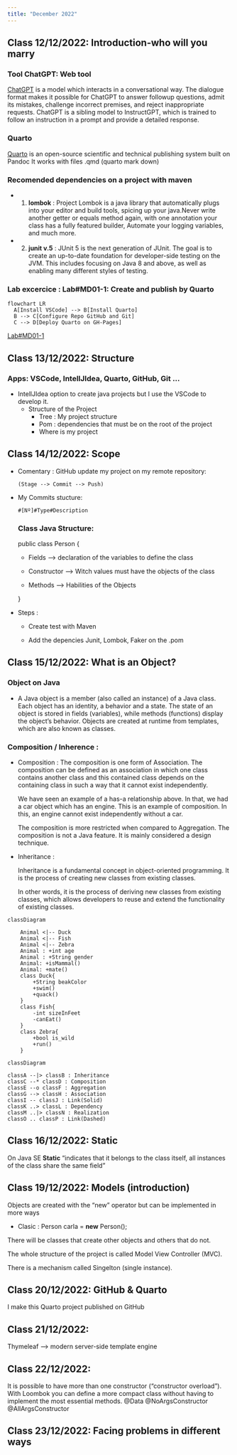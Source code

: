 ```yaml
---
title: "December 2022"
---
```


## **Class 12/12/2022: Introduction-who will you marry** 

### Tool ChatGPT: Web tool 
[ChatGPT](https://chat.openai.com/chat) is a model which interacts in a conversational way. The dialogue format makes it possible for ChatGPT to answer followup questions, admit its mistakes, challenge incorrect premises, and reject inappropriate requests. ChatGPT is a sibling model to InstructGPT, which is trained to follow an instruction in a prompt and provide a detailed response.

### Quarto
[Quarto](https://quarto.org/docs/guide/) is an open-source scientific and technical publishing system built on Pandoc
It works with files .qmd (quarto mark down)

### Recomended dependencies on a project with maven
 - 1) **lombok** : Project Lombok is a java library that automatically plugs into your editor and build tools, spicing up your java.Never write another getter or equals method again, with one annotation your class has a fully featured builder, Automate your logging variables, and much more. 
 - 2) **junit v.5** : JUnit 5 is the next generation of JUnit. The goal is to create an up-to-date foundation for developer-side testing on the JVM. This includes focusing on Java 8 and above, as well as enabling many different styles of testing.  

### Lab excercice : Lab#MD01-1: Create and publish by Quarto

```mermaid
flowchart LR
  A[Install VSCode] --> B[Install Quarto]
  B --> C[Configure Repo GitHub and Git]
  C --> D[Deploy Quarto on GH-Pages]

```
[Lab#MD01-1](/labs/Lab-MD01-1.qmd)

## **Class 13/12/2022: Structure** 

### Apps: VSCode, IntellJIdea, Quarto, GitHub, Git ...

  - IntellJIdea option to create java projects but I use the VSCode to develop it.
    - Structure of  the Project
      - Tree : My project structure
      - Pom : dependencies that must be on the root of the project
      - Where is my project

## **Class 14/12/2022: Scope** 

- Comentary : GitHub update my project on my remote repository:

      (Stage --> Commit --> Push)

- My Commits stucture:

      #[Nº]#Type#Description 
### Class Java Structure:

  public class Person {

    - Fields --> declaration of the variables to define the class

    - Constructor --> Witch values must have the objects of the class

    - Methods --> Habilities of the Objects

  }

- Steps :

  - Create test with Maven

  - Add the depencies Junit, Lombok, Faker on the .pom 

## **Class 15/12/2022: What is an Object?** 

### Object on Java 

  - A Java object is a member (also called an instance) of a Java class. Each object has an identity, a behavior and a state. The state of an object is stored in fields (variables), while methods (functions) display the object's behavior. Objects are created at runtime from templates, which are also known as classes.

### Composition / Inherence :

- Composition :
  The composition is one form of Association. The composition can be defined as an association in which one class contains another class and this contained class depends on the containing class in such a way that it cannot exist independently.

  We have seen an example of a has-a relationship above. In that, we had a car object which has an engine. This is an example of composition. In this, an engine cannot exist independently without a car.

  The composition is more restricted when compared to Aggregation. The composition is not a Java feature. It is mainly considered a design technique.

- Inheritance :

  Inheritance is a fundamental concept in object-oriented programming. It is the process of creating new classes from existing classes.

  In other words, it is the process of deriving new classes from existing classes, which allows developers to reuse and extend the functionality of existing classes.



```mermaid
classDiagram
    
    Animal <|-- Duck
    Animal <|-- Fish
    Animal <|-- Zebra
    Animal : +int age
    Animal : +String gender
    Animal: +isMammal()
    Animal: +mate()
    class Duck{
        +String beakColor
        +swim()
        +quack()
    }
    class Fish{
        -int sizeInFeet
        -canEat()
    }
    class Zebra{
        +bool is_wild
        +run()
    }

```

```mermaid
classDiagram

classA --|> classB : Inheritance
classC --* classD : Composition
classE --o classF : Aggregation
classG --> classH : Association
classI -- classJ : Link(Solid)
classK ..> classL : Dependency
classM ..|> classN : Realization
classO .. classP : Link(Dashed)

```


## **Class 16/12/2022: Static** 

On Java SE **Static** "indicates that it belongs to the class itself, all instances of the class share the same field"

## **Class 19/12/2022: Models (introduction)** 

Objects are created with the "new" operator but can be implemented in more ways

  - Clasic : Person carla = **new** Person();

There will be classes that create other objects and others that do not.

The whole structure of the project is called Model View Controller (MVC). 

There is a mechanism called Singelton (single instance).

## **Class 20/12/2022: GitHub & Quarto**

I make this Quarto project published on GitHub

## **Class 21/12/2022: **

Thymeleaf --> modern server-side template engine

## **Class 22/12/2022: **

It is possible to have more than one constructor ("constructor overload"). With Loombok you can define a more compact class without having to implement the most essential methods.
@Data
@NoArgsConstructor
@AllArgsConstructor

## **Class 23/12/2022: Facing problems in different ways **


